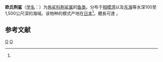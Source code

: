 {{speciesbox
| name = 欧氏荆鲨
| status = VU
| status_system = IUCN3.1
| status_ref = <ref>Finucci, B. & Kyne, P.M. 2018. Centroscymnus owstonii. The IUCN Red List of Threatened Species 2018: e.T41749A68615392. http://dx.doi.org/10.2305/IUCN.UK.2018-2.RLTS.T41749A68615392.en. Downloaded on 27 December 2018.</ref>
| image = Centroscymnus owstoni (Roughskin dogfish).gif
| genus = Centroscymnus
| species = owstonii
| binomial = ''Centroscymnus owstoni''
| binomial_authority = ([[Samuel_Garman|Garman]], 1906)<ref name='id5205'>{{cite web| url =http://www.bioinfo.cn/db05/BjdwSpecies.php?action=view&id=5205| title =欧氏荆鲨| work =《中国动物物种编目数据库》| publisher =中国科学院微生物研究所| author =中国科学院动物研究所| accessdate =2009-04-11| deadurl =yes| archiveurl =https://web.archive.org/web/20160305103413/http://www.bioinfo.cn/db05/BjdwSpecies.php?action=view&id=5205| archivedate =2016-03-05}}</ref>
| range_map = Centroscymnus owstoni distmap.png
| range_map_width = 200px
| range_map_caption = 分布区域（蓝色）
| synonyms =
''Centroscymnus cryptacanthus'' <small>Regan, 1906</small>
}}

'''欧氏荆鲨'''（[[学名|学名]]：{{lang|la|''Centroscymnus owstoni''}}）为[[角鲨科|角鲨科]][[荆鲨属|荆鲨属]]的[[鱼类|鱼类]]。分布于[[相模湾|相模湾]]以及[[东海|东海]]等水深100至1,500公尺深的海域。该物种的模式产地在[[日本|日本]]<ref name='id5205'/>。體長可達 {{convert|120|cm|inch}}。

== 参考文献 ==
{{reflist}}

{{Selachimorpha|S.}}
{{Taxonbar|from=Q1039246}}
[[Category:荆鲨属|O]]
[[Category:1906年描述的魚類|O]]